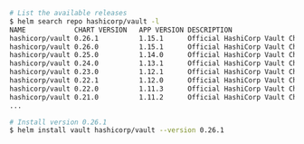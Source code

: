 ```sh
# List the available releases
$ helm search repo hashicorp/vault -l
NAME           	CHART VERSION	APP VERSION	DESCRIPTION
hashicorp/vault	0.26.1       	1.15.1     	Official HashiCorp Vault Chart
hashicorp/vault	0.26.0       	1.15.1     	Official HashiCorp Vault Chart
hashicorp/vault	0.25.0       	1.14.0     	Official HashiCorp Vault Chart
hashicorp/vault	0.24.0       	1.13.1     	Official HashiCorp Vault Chart
hashicorp/vault	0.23.0       	1.12.1     	Official HashiCorp Vault Chart
hashicorp/vault	0.22.1       	1.12.0     	Official HashiCorp Vault Chart
hashicorp/vault	0.22.0       	1.11.3     	Official HashiCorp Vault Chart
hashicorp/vault	0.21.0       	1.11.2     	Official HashiCorp Vault Chart
...

# Install version 0.26.1
$ helm install vault hashicorp/vault --version 0.26.1
```
